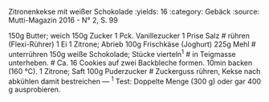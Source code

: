 Zitronenkekse mit weißer Schokolade
:yields: 16
:category: Gebäck
:source: Mutti-Magazin 2016 - N° 2,  S. 99

150g Butter; weich
150g Zucker
1 Pck. Vanillezucker
1 Prise Salz
# rühren (Flexi-Rührer)
1 Ei
1 Zitrone; Abrieb
100g Frischkäse (Joghurt)
225g Mehl
# unterrühren
150g weiße Schokolade; Stücke vierteln^1^
# in Teigmasse unterheben.
# Ca. 16 Cookies auf zwei Backbleche formen. 10min backen (160 °C).
1 Zitrone; Saft
100g  Puderzucker
# Zuckerguss rühren, Kekse nach abkühlen damit bestreichen
---
^1^ Test: Doppelte Menge (300 g) oder gar 400 g ausprobieren.

